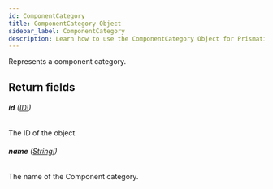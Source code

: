 ```yaml
---
id: ComponentCategory
title: ComponentCategory Object
sidebar_label: ComponentCategory
description: Learn how to use the ComponentCategory Object for Prismatic's API.
---
```


Represents a component category.

## Return fields

###### <b>id</b> ([ID!](api/schema/scalar/ID.mdx))

The ID of the object

###### <b>name</b> ([String!](api/schema/scalar/String.mdx))

The name of the Component category.
